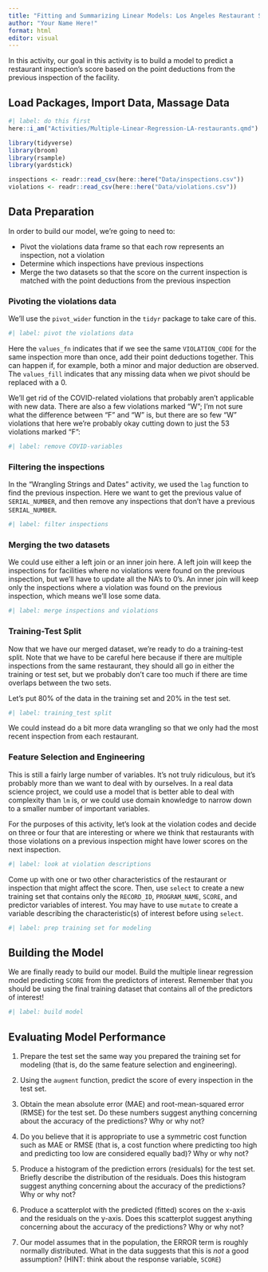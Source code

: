 ```yaml
---
title: "Fitting and Summarizing Linear Models: Los Angeles Restaurant Scores"
author: "Your Name Here!"
format: html
editor: visual
---
```


In this activity, our goal in this activity is to build a model to predict a restaurant inspection's score based on the point deductions from the previous inspection of the facility.

## Load Packages, Import Data, Massage Data

```r
#| label: do this first
here::i_am("Activities/Multiple-Linear-Regression-LA-restaurants.qmd")

library(tidyverse)
library(broom)
library(rsample)
library(yardstick)

inspections <- readr::read_csv(here::here("Data/inspections.csv"))
violations <- readr::read_csv(here::here("Data/violations.csv"))
```

## Data Preparation

In order to build our model, we're going to need to:

* Pivot the violations data frame so that each row represents an inspection, not a violation
* Determine which inspections have previous inspections
* Merge the two datasets so that the score on the current inspection is matched with the point deductions from the previous inspection

### Pivoting the violations data

We'll use the `pivot_wider` function in the `tidyr` package to take care of this.

```r
#| label: pivot the violations data

```

Here the `values_fn` indicates that if we see the same `VIOLATION_CODE` for the same inspection more than once, add their point deductions together. This can happen if, for example, both a minor and major deduction are observed. The `values_fill` indicates that any missing data when we pivot should be replaced with a 0.

We'll get rid of the COVID-related violations that probably aren't applicable with new data. There are also a few violations marked "W"; I'm not sure what the difference between "F" and "W" is, but there are so few "W" violations that here we're probably okay cutting down to just the 53 violations marked "F":

```r
#| label: remove COVID-variables

```

### Filtering the inspections

In the "Wrangling Strings and Dates" activity, we used the `lag` function to find the previous inspection. Here we want to get the previous value of `SERIAL_NUMBER`, and then remove any inspections that don't have a previous `SERIAL_NUMBER`.

```r
#| label: filter inspections

```

### Merging the two datasets

We could use either a left join or an inner join here. A left join will keep the inspections for facilities where no violations were found on the previous inspection, but we'll have to update all the NA's to 0's. An inner join will keep only the inspections where a violation was found on the previous inspection, which means we'll lose some data.

```r
#| label: merge inspections and violations

```

### Training-Test Split

Now that we have our merged dataset, we're ready to do a training-test split. Note that we have to be careful here because if there are multiple inspections from the same restaurant, they should all go in either the training or test set, but we probably don't care too much if there are time overlaps between the two sets.

Let's put 80% of the data in the training set and 20% in the test set.

```r
#| label: training_test split

```

We could instead do a bit more data wrangling so that we only had the most recent inspection from each restaurant.

### Feature Selection and Engineering

This is still a fairly large number of variables. It's not truly ridiculous, but it's probably more than we want to deal with by ourselves. In a real data science project, we could use a model that is better able to deal with complexity than `lm` is, or we could use domain knowledge to narrow down to a smaller number of important variables.

For the purposes of this activity, let's look at the violation codes and decide on three or four that are interesting or where we think that restaurants with those violations on a previous inspection might have lower scores on the next inspection.

```r
#| label: look at violation descriptions

```

Come up with one or two other characteristics of the restaurant or inspection that might affect the score. Then, use `select` to create a new training set that contains only the `RECORD_ID`, `PROGRAM_NAME`, `SCORE`, and predictor variables of interest. You may have to use `mutate` to create a variable describing the characteristic(s) of interest before using `select`.

```r
#| label: prep training set for modeling

```

## Building the Model

We are finally ready to build our model. Build the multiple linear regression model predicting `SCORE` from the predictors of interest. Remember that you should be using the final training dataset that contains all of the predictors of interest!

```r
#| label: build model 

```

## Evaluating Model Performance

1.  Prepare the test set the same way you prepared the training set for modeling (that is, do the same feature selection and engineering).

2.  Using the `augment` function, predict the score of every inspection in the test set.

3. Obtain the mean absolute error (MAE) and root-mean-squared error (RMSE) for the test set. Do these numbers suggest anything concerning about the accuracy of the predictions? Why or why not?

4. Do you believe that it is appropriate to use a symmetric cost function such as MAE or RMSE (that is, a cost function where predicting too high and predicting too low are considered equally bad)? Why or why not?

5.  Produce a histogram of the prediction errors (residuals) for the test set. Briefly describe the distribution of the residuals. Does this histogram suggest anything concerning about the accuracy of the predictions? Why or why not?

6.  Produce a scatterplot with the predicted (fitted) scores on the x-axis and the residuals on the y-axis. Does this scatterplot suggest anything concerning about the accuracy of the predictions? Why or why not?

7. Our model assumes that in the population, the ERROR term is roughly normally distributed. What in the data suggests that this is *not* a good assumption? (HINT: think about the response variable, `SCORE`)